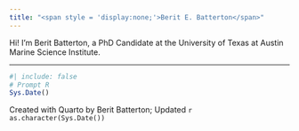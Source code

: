 ```yaml
---
title: "<span style = 'display:none;'>Berit E. Batterton</span>"
---
```


Hi! I'm Berit Batterton, a PhD Candidate at the University of Texas at Austin Marine Science Institute.

------------------------------------------------------------------------

```r
#| include: false
# Prompt R
Sys.Date()
```

Created with Quarto by Berit Batterton; Updated `r as.character(Sys.Date())`
